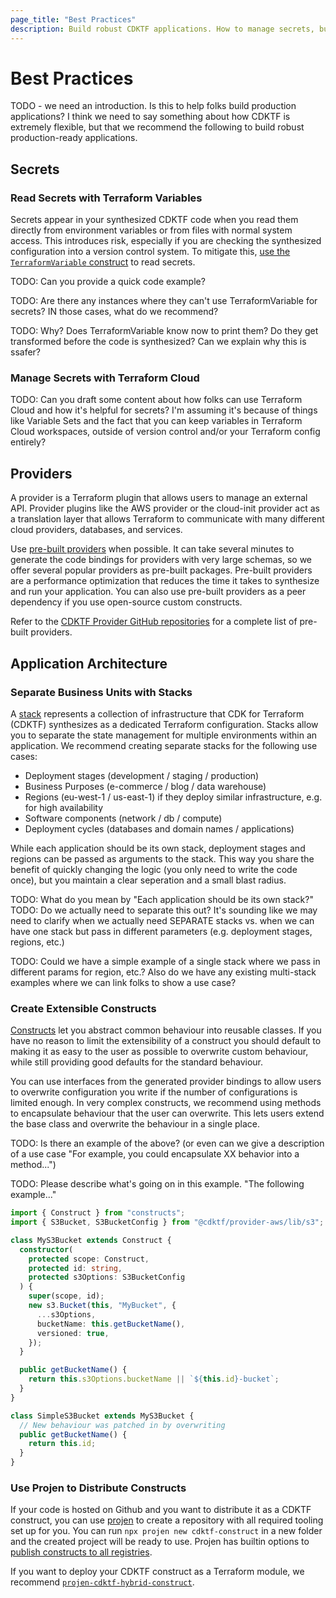 ```yaml
---
page_title: "Best Practices"
description: Build robust CDKTF applications. How to manage secrets, build constructs, design stacks, and more.
---
```


# Best Practices

TODO - we need an introduction. Is this to help folks build production applications? I think we need to say something about how CDKTF is extremely flexible, but that we recommend the following to build robust production-ready applications.

## Secrets

### Read Secrets with Terraform Variables

Secrets appear in your synthesized CDKTF code when you read them directly from environment variables or from files with normal system access. This introduces risk, especially if you are checking the synthesized configuration into a version control system. To mitigate this, [use the `TerraformVariable` construct](/cdktf/concepts/variables-and-outputs#input-variables) to read secrets.

TODO: Can you provide a quick code example?

TODO: Are there any instances where they can't use TerraformVariable for secrets? IN those cases, what do we recommend?

TODO: Why? Does TerraformVariable know now to print them? Do they get transformed before the code is synthesized? Can we explain why this is ssafer?

### Manage Secrets with Terraform Cloud

TODO: Can you draft some content about how folks can use Terraform Cloud and how it's  helpful for secrets? I'm assuming it's because of things like Variable Sets and the fact that you can keep variables in Terraform Cloud workspaces, outside of version control and/or your Terraform config entirely?

## Providers

A provider is a Terraform plugin that allows users to manage an external API. Provider plugins like the AWS provider or the cloud-init provider act as a translation layer that allows Terraform to communicate with many different cloud providers, databases, and services.

Use [pre-built providers](/cdktf/concepts/providers-and-resources#install-pre-built-providers) when possible. It can take several minutes to generate the code bindings for providers with very large schemas, so we offer several popular providers as pre-built packages. Pre-built providers are a performance optimization that reduces the time it takes to synthesize and run your application. You can also use pre-built providers as a peer dependency if you use open-source custom constructs.

Refer to the [CDKTF Provider GitHub repositories](https://github.com/orgs/hashicorp/repositories?q=cdktf-provider-) for a complete list of pre-built providers.

## Application Architecture

### Separate Business Units with Stacks

A [stack](/cdktf/concepts/stacks) represents a collection of infrastructure that CDK for Terraform (CDKTF) synthesizes as a dedicated Terraform configuration. Stacks allow you to separate the state management for multiple environments within an application. We recommend creating separate stacks for the following use cases:

- Deployment stages (development / staging / production)
- Business Purposes (e-commerce / blog / data warehouse)
- Regions (eu-west-1 / us-east-1) if they deploy similar infrastructure, e.g. for high availability
- Software components (network / db / compute)
- Deployment cycles (databases and domain names / applications)

While each application should be its own stack, deployment stages and regions can be passed as arguments to the stack. This way you share the benefit of quickly changing the logic (you only need to write the code once), but you maintain a clear seperation and a small blast radius.

TODO: What do you mean by "Each application should be its own stack?"
TODO: Do we actually need to separate this out? It's sounding like we may need to clarify when we actually need SEPARATE stacks vs. when we can have one stack but pass in different parameters (e.g. deployment stages, regions, etc.)

TODO: Could we have a simple example of a single stack where we pass in different params for region, etc.? Also do we have any existing multi-stack examples where we can link folks to show a use case?

### Create Extensible Constructs

[Constructs](/cdktf/concepts/constructs) let you abstract common behaviour into reusable classes. If you have no reason to limit the extensibility of a construct you should default to making it as easy to the user as possible to overwrite custom behaviour, while still providing good defaults for the standard behaviour.

You can use interfaces from the generated provider bindings to allow users to overwrite configuration you write if the number of configurations is limited enough. In very complex constructs, we recommend using methods to encapsulate behaviour that the user can overwrite. This lets users extend the base class and overwrite the behaviour in a single place.

TODO: Is there an example of the above? (or even can we give a description of a use case "For example, you could encapsulate XX behavior into a method...")

TODO: Please describe what's going on in this example. "The following example..."

```ts
import { Construct } from "constructs";
import { S3Bucket, S3BucketConfig } from "@cdktf/provider-aws/lib/s3";

class MyS3Bucket extends Construct {
  constructor(
    protected scope: Construct,
    protected id: string,
    protected s3Options: S3BucketConfig
  ) {
    super(scope, id);
    new s3.Bucket(this, "MyBucket", {
      ...s3Options,
      bucketName: this.getBucketName(),
      versioned: true,
    });
  }

  public getBucketName() {
    return this.s3Options.bucketName || `${this.id}-bucket`;
  }
}

class SimpleS3Bucket extends MyS3Bucket {
  // New behaviour was patched in by overwriting
  public getBucketName() {
    return this.id;
  }
}
```

### Use Projen to Distribute Constructs

If your code is hosted on Github and you want to distribute it as a CDKTF construct, you can use [projen](https://github.com/projen/projen) to create a repository with all required tooling set up for you. You can run `npx projen new cdktf-construct` in a new folder and the created project will be ready to use. Projen has builtin options to [publish constructs to all registries](https://github.com/projen/projen/blob/main/src/cdk/jsii-project.ts#L48).

If you want to deploy your CDKTF construct as a Terraform module, we recommend [`projen-cdktf-hybrid-construct`](https://github.com/DanielMSchmidt/projen-cdktf-hybrid-construct).
